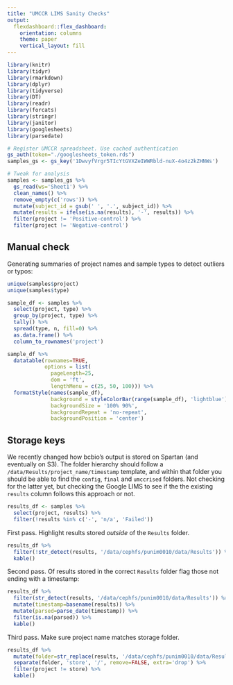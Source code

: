 ```yaml
---
title: "UMCCR LIMS Sanity Checks"
output: 
  flexdashboard::flex_dashboard:
    orientation: columns
    theme: paper
    vertical_layout: fill
---
```


```r
library(knitr)
library(tidyr)
library(rmarkdown)
library(dplyr)
library(tidyverse)
library(DT)
library(readr)
library(forcats)
library(stringr)
library(janitor)
library(googlesheets)
library(parsedate)
```

```r
# Register UMCCR spreadsheet. Use cached authentication
gs_auth(token="./googlesheets_token.rds")
samples_gs <- gs_key('1DwvyfVrgr5TIcYtGVXZeIWWRbld-nuX-4o4z2kZHNWs')

# Tweak for analysis
samples <- samples_gs %>%
  gs_read(ws='Sheet1') %>%
  clean_names() %>%
  remove_empty(c('rows')) %>%
  mutate(subject_id = gsub(' ', '.', subject_id)) %>%
  mutate(results = ifelse(is.na(results), '-', results)) %>%
  filter(project != 'Positive-control') %>%
  filter(project != 'Negative-control')
```

## Manual check

Generating summaries of project names and sample types to detect outliers or typos:

```r
unique(samples$project)
unique(samples$type)

sample_df <- samples %>%
  select(project, type) %>%
  group_by(project, type) %>%
  tally() %>%
  spread(type, n, fill=0) %>%
  as.data.frame() %>%
  column_to_rownames('project')

sample_df %>%
  datatable(rownames=TRUE, 
            options = list(
              pageLength=25,
              dom = 'ft',
              lengthMenu = c(25, 50, 100))) %>%
  formatStyle(names(sample_df),
              background = styleColorBar(range(sample_df), 'lightblue'),
              backgroundSize = '100% 90%',
              backgroundRepeat = 'no-repeat',
              backgroundPosition = 'center')
```

## Storage keys

We recently changed how bcbio's output is stored on Spartan (and eventually on S3). The folder hierarchy should follow a `/data/Results/project_name/timestamp` template, and within that folder you should be able to find the `config`, `final` and `umccrised` folders. Not checking for the latter yet, but checking the Google LIMS to see if the the existing `results` column follows this approach or not.

```r
results_df <- samples %>%
  select(project, results) %>%
  filter(!results %in% c('-', 'n/a', 'Failed'))
```

First pass. Highlight results stored _outside_ of the `Results` folder.

```r
results_df %>%
  filter(!str_detect(results, '/data/cephfs/punim0010/data/Results')) %>%
  kable()
```

Second pass. Of results stored in the correct `Results` folder flag those not ending with a timestamp:

```r
results_df %>%
  filter(str_detect(results, '/data/cephfs/punim0010/data/Results')) %>%
  mutate(timestamp=basename(results)) %>%
  mutate(parsed=parse_date(timestamp)) %>%
  filter(is.na(parsed)) %>%
  kable()
```

Third pass. Make sure project name matches storage folder.

```r
results_df %>%
  mutate(folder=str_replace(results, '/data/cephfs/punim0010/data/Results/', '')) %>%
  separate(folder, 'store', '/', remove=FALSE, extra='drop') %>%
  filter(project != store) %>%
  kable()
```

